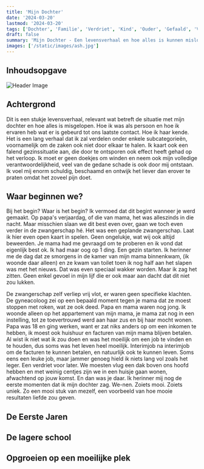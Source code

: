 ```yaml
---
title: 'Mijn Dochter'
date: '2024-03-20'
lastmod: '2024-03-20'
tags: ['Dochter', 'Familie', 'Verdriet', 'Kind', 'Ouder', 'Gefaald', 'Vader', 'Band', 'Ouder', 'Ouder']
draft: false
summary: 'Mijn Dochter - Een levensverhaal en hoe alles is kunnen mislopen.'
images: ['/static/images/ash.jpg']
---
```


## Inhoudsopgave

![Header Image](/static/images/ash.jpg)
<TOCInline toc={props.toc} exclude="Inhoudsopgave" />


## Achtergrond

Dit is een stukje levensverhaal, relevant wat betreft de situatie met mijn dochter en hoe alles is misgelopen. 
Hoe ik was als persoon en hoe ik ervaren heb wat er is gebeurd tot ons laatste contact. Hoe ik haar kende.
Het is een lang verhaal dat ik zal verdelen onder enkele subcategorieën, voornamelijk om de zaken ook niet door elkaar te halen. 
Ik kaart ook een falend gezinssituatie aan, die door te ontsporen ook effect heeft gehad op het verloop. 
Ik moet er geen doekjes om winden en neem ook mijn volledige verantwoordelijkheid, veel van de gedane schade is ook door mij ontstaan. 
Ik voel mij enorm schuldig, beschaamd en ontwijk het liever dan erover te praten omdat het zoveel pijn doet.

## Waar beginnen we?

Bij het begin? Waar is het begin? Ik vermoed dat dit begint wanneer je werd gemaakt. 
Op papa's verjaardag, of die van mama, het was alleszinds in die nacht.
Maar misschien slaan we dit best even over, gaan we toch even verder in de zwangerschap hé.
Het was een geplande zwangerschap. Laat ik hier even open kaart in spelen. Geen ongelukje, wat wij ook altijd beweerden.
Je mama had me gevraagd om te proberen en ik vond dat eigenlijk best ok. Ik had maar oog op 1 ding. Een gezin starten. 
Ik herinner me de dag dat ze smorgens in de kamer van mijn mama binnenkwam, (ik woonde daar alleen)
en ze kwam van toilet toen ik nog half aan het slapen was met het nieuws. Dat was even speciaal wakker worden.
Maar ik zag het zitten. Geen enkel gevoel in mijn lijf die er ook maar aan dacht dat dit niet zou lukken.

De zwangerschap zelf verliep vrij vlot, er waren geen specifieke klachten.
De gyneacoloog zei op een bepaald moment tegen je mama dat ze moest stoppen met roken, wat ze ook deed.
Papa en mama waren nog jong. Ik woonde alleen op het appartement van mijn mama, 
je mama zat nog in een instelling, tot ze toevertrouwd werd aan haar zus en bij haar mocht wonen.
Papa was 18 en ging werken, want er zat niks anders op om een inkomen te hebben, ik moest ook huishuur en facturen van mijn mama blijven betalen.
Al wist ik niet wat ik zou doen en was het moeilijk om een job te vinden en te houden, dus soms was het leven heel moeilijk.
Interimjob na interimjob om de facturen te kunnen betalen, en natuurlijk ook te kunnen leven.
Soms eens een leuke job, maar jammer genoeg hield ik niets lang vol zoals het leger. Een verdriet voor later.
We moesten vlug een dak boven ons hoofd hebben en met weinig centjes zijn we in een huisje gaan wonen,
afwachtend op jouw komst. En dan was je daar. Ik herinner mij nog de eerste momenten dat ik mijn dochter zag.
We-nen. Zoiets mooi. Zoiets uniek. Zo een mooi stuk van mezelf, een voorbeeld van hoe mooie resultaten liefde zou geven.


## De Eerste Jaren

## De lagere school

## Opgroeien op een moeilijke plek